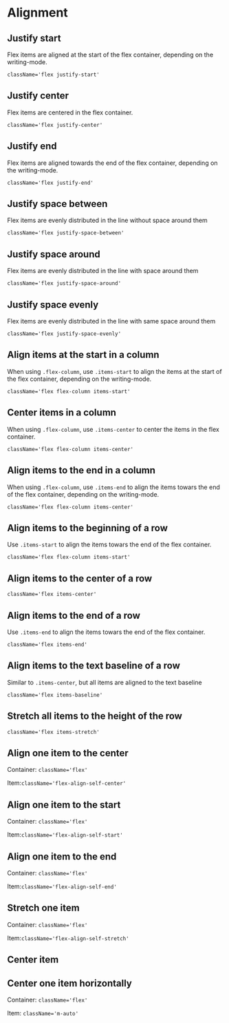 

<Meta title={getTitle(__filename)} />

# Alignment

## Justify start

Flex items are aligned at the start of the flex container, depending on the writing-mode.

`className='flex justify-start'`

<Canvas>
    <Story id="css-utilities-flexbox-alignment--justify-start" />
</Canvas>

## Justify center

Flex items are centered in the flex container.

`className='flex justify-center'`

<Canvas>
    <Story id="css-utilities-flexbox-alignment--justify-center" />
</Canvas>

## Justify end

Flex items are aligned towards the end of the flex container, depending on the writing-mode.

`className='flex justify-end'`

<Canvas>
    <Story id="css-utilities-flexbox-alignment--justify-end" />
</Canvas>

## Justify space between

Flex items are evenly distributed in the line without space around them

`className='flex justify-space-between'`

<Canvas>
    <Story id="css-utilities-flexbox-alignment--justify-between" />
</Canvas>

## Justify space around

Flex items are evenly distributed in the line with space around them

`className='flex justify-space-around'`

<Canvas>
    <Story id="css-utilities-flexbox-alignment--justify-around" />
</Canvas>

## Justify space evenly

Flex items are evenly distributed in the line with same space around them

`className='flex justify-space-evenly'`

<Canvas>
    <Story id="css-utilities-flexbox-alignment--justify-evenly" />
</Canvas>

## Align items at the start in a column

When using `.flex-column`, use `.items-start` to align the items at the start of the flex container, depending on the writing-mode.

`className='flex flex-column items-start'`

<Canvas>
    <Story id="css-utilities-flexbox-alignment--align-items-start-column" />
</Canvas>

## Center items in a column

When using `.flex-column`, use `.items-center` to center the items in the flex container.

`className='flex flex-column items-center'`

<Canvas>
    <Story id="css-utilities-flexbox-alignment--align-items-center-column" />
</Canvas>

## Align items to the end in a column

When using `.flex-column`, use `.items-end` to align the items towars the end of the flex container, depending on the writing-mode.

`className='flex flex-column items-center'`

<Canvas>
    <Story id="css-utilities-flexbox-alignment--align-items-end-column" />
</Canvas>

## Align items to the beginning of a row

Use `.items-start` to align the items towars the end of the flex container.

`className='flex flex-column items-start'`

<Canvas>
    <Story id="css-utilities-flexbox-alignment--align-items-start" />
</Canvas>

## Align items to the center of a row

`className='flex items-center'`

<Canvas>
    <Story id="css-utilities-flexbox-alignment--align-items-center" />
</Canvas>

## Align items to the end of a row

Use `.items-end` to align the items towars the end of the flex container.

`className='flex items-end'`

<Canvas>
    <Story id="css-utilities-flexbox-alignment--align-items-end" />
</Canvas>

## Align items to the text baseline of a row

Similar to `.items-center`, but all items are aligned to the text baseline

`className='flex items-baseline'`

<Canvas>
    <Story id="css-utilities-flexbox-alignment--align-items-baseline" />
</Canvas>

## Stretch all items to the height of the row

`className='flex items-stretch'`

<Canvas>
    <Story id="css-utilities-flexbox-alignment--align-items-stretch" />
</Canvas>

## Align one item to the center

Container: `className='flex'`

Item:`className='flex-align-self-center'`

<Canvas>
    <Story id="css-utilities-flexbox-alignment--align-item-center" />
</Canvas>

## Align one item to the start

Container: `className='flex'`

Item:`className='flex-align-self-start'`

<Canvas>
    <Story id="css-utilities-flexbox-alignment--align-item-start" />
</Canvas>

## Align one item to the end

Container: `className='flex'`

Item:`className='flex-align-self-end'`

<Canvas>
    <Story id="css-utilities-flexbox-alignment--align-item-end" />
</Canvas>

## Stretch one item

Container: `className='flex'`

Item:`className='flex-align-self-stretch'`

<Canvas>
    <Story id="css-utilities-flexbox-alignment--align-item-stretch" />
</Canvas>

## Center item

## Center one item horizontally

Container: `className='flex'`

Item: `className='m-auto'`

<Canvas>
    <Story id="css-utilities-flexbox-alignment--vertically-center-one-item" />
</Canvas>

<div class="hidden">
    <Primary />
</div>
